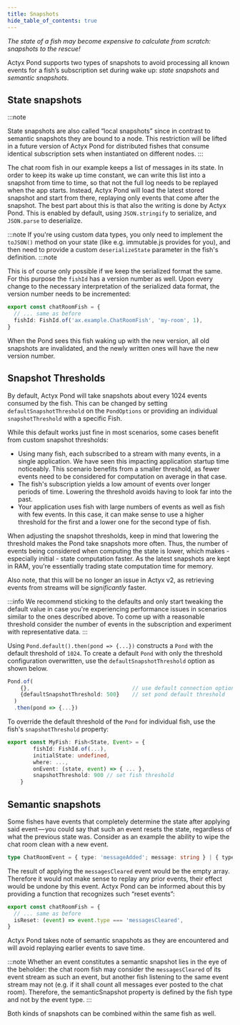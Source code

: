 ```yaml
---
title: Snapshots
hide_table_of_contents: true
---
```


_The state of a fish may become expensive to calculate from scratch: snapshots to the rescue!_

Actyx Pond supports two types of snapshots to avoid processing all known events for a fish’s subscription set during wake up: _state snapshots_ and _semantic snapshots_.

## State snapshots

:::note

State snapshots are also called “local snapshots” since in contrast to semantic snapshots they are bound to a node. This restriction will be lifted in a future version of Actyx Pond for distributed fishes that consume identical subscription sets when instantiated on different nodes.
:::

The chat room fish in our example keeps a list of messages in its state.
In order to keep its wake up time constant, we can write this list into a snapshot from time to time, so that not the full log needs to be replayed when the app starts.
Instead, Actyx Pond will load the latest stored snapshot and start from there, replaying only events that come after the snapshot.
The best part about this is that also the writing is done by Actyx Pond. This is enabled by default, using `JSON.stringify` to serialize, and `JSON.parse` to deserialize.

:::note
If you're using custom data types, you only need to implement the `toJSON()` method on your state (like e.g. immutable.js provides for you), and then need to provide a custom `deserializeState` parameter in the fish's definition.
:::note

This is of course only possible if we keep the serialized format the same. For this purpose the `fishId` has a version
number as well. Upon every change to the necessary interpretation of the serialized data format, the version number
needs to be incremented:

```typescript
export const chatRoomFish = {
  // ... same as before
  fishId: FishId.of('ax.example.ChatRoomFish', 'my-room', 1),
}
```

When the Pond sees this fish waking up with the new version, all old snapshots are invalidated, and the newly written ones will have the new version number.


## Snapshot Thresholds

By default, Actyx Pond will take snapshots about every 1024 events consumed by the fish.
This can be changed by setting `defaultSnapshotThreshold` on the `PondOptions` or providing an individual `snapshotThreshold` with a specific Fish.

While this default works just fine in most scenarios, some cases benefit from custom snapshot thresholds:

* Using many fish, each subscribed to a stream with many events, in a single application. We have seen this impacting application startup time noticeably. This scenario benefits from a smaller threshold, as fewer events need to be considered for computation on average in that case.
* The fish's subscription yields a low amount of events over longer periods of time. Lowering the threshold avoids having to look far into the past.
* Your application uses fish with large numbers of events as well as fish with few events. In this case, it can make sense to use a higher threshold for the first and a lower one for the second type of fish.

When adjusting the snapshot thresholds, keep in mind that lowering the threshold makes the Pond take snapshots more often.
Thus, the number of events being considered when computing the state is lower, which makes - especially initial - state computation faster.
As the latest snapshots are kept in RAM, you're essentially trading state computation time for memory.

Also note, that this will be no longer an issue in Actyx v2, as retrieving events from streams will be _significantly_ faster.

:::info
We recommend sticking to the defaults and only start tweaking the default value in case you're experiencing performance issues in scenarios similar to the ones described above.
To come up with a reasonable threshold consider the number of events in the subscription and experiment with representative data.
:::

Using `Pond.default().then(pond => {...})` constructs a `Pond` with the default threshold of `1024`. To create a default `Pond` with only the threshold configuration overwritten, use the `defaultSnapshotThreshold` option as shown below.

```ts
Pond.of(
    {},                                // use default connection options
    {defaultSnapshotThreshold: 500}    // set pond default threshold
  )
  .then(pond => {...})
```


To override the default threshold of the `Pond` for individual fish, use the fish's `snapshotThreshold` property:

```ts
export const MyFish: Fish<State, Event> = {
        fishId: FishId.of(...),
        initialState: undefined,
        where: ...,
        onEvent: (state, event) => { ... },
        snapshotThreshold: 900 // set fish threshold
    }
```

## Semantic snapshots

Some fishes have events that completely determine the state after applying said event — you could say that such an event resets the state, regardless of what the previous state was.
Consider as an example the ability to wipe the chat room clean with a new event.

```typescript
type ChatRoomEvent = { type: 'messageAdded'; message: string } | { type: 'messagesCleared' }
```

The result of applying the `messagesCleared` event would be the empty array.
Therefore it would not make sense to replay any prior events, their effect would be undone by this event.
Actyx Pond can be informed about this by providing a function that recognizes such “reset events”:

```typescript
export const chatRoomFish = {
  // ... same as before
  isReset: (event) => event.type === 'messagesCleared',
}
```

Actyx Pond takes note of semantic snapshots as they are encountered and will avoid replaying earlier events to save time.

:::note
Whether an event constitutes a semantic snapshot lies in the eye of the beholder: the chat room fish may consider the `messagesCleared` of its event stream as such an event, but another fish listening to the same event stream may not (e.g. if it shall count all messages ever posted to the chat room). Therefore, the semanticSnapshot property is defined by the fish type and not by the event type.
:::

Both kinds of snapshots can be combined within the same fish as well.
